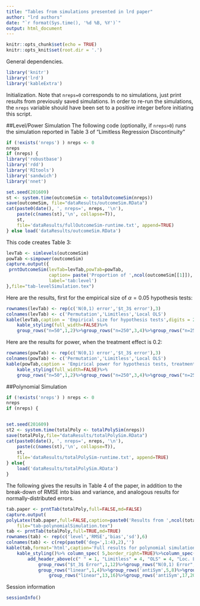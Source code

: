```yaml
---
title: "Tables from simulations presented in lrd paper"
author: "lrd authors"
date: "`r format(Sys.time(), '%d %B, %Y')`"
output: html_document
---
```


```r
knitr::opts_chunk$set(echo = TRUE)
knitr::opts_knit$set(root.dir = '.')
```

General dependencies.
```r
library('knitr')
library('lrd')
library('kableExtra')
```



Initialization. Note that `nreps=0` corresponds to no simulations,
just print results from previously saved simulations.
In order to re-run the simulations, the `nreps`
variable should have been set to a positive integer before initiating this script.

##Level/Power Simulation
The following code (optionally, if `nreps>0`) runs the simulation
reported in Table 3 of "Limitless Regression Discontinuity"

```r
if (!exists('nreps') ) nreps <- 0
nreps
if (nreps) {
library('robustbase')
library('rdd')
library('RItools')
library('sandwich')
library('nnet')

set.seed(201609)
st <- system.time(outcomeSim <- totalOutcomeSim(nreps))
save(outcomeSim, file="dataResults/outcomeSim.RData")
cat(paste0(date(), ', nreps=', nreps, '\n'),
    paste(c(names(st),'\n', collapse=T)),
    st,
    file='dataResults/fullOutcomeSim-runtime.txt', append=TRUE)
} else load('dataResults/outcomeSim.RData')
```

This code creates Table 3:
```r
levTab <- simlevels(outcomeSim)
powTab <-simpower(outcomeSim)
capture.output({
 prntOutcomeSim(levTab=levTab,powTab=powTab,
                caption= paste('Proportion of ',ncol(outcomeSim[[1]]),' simulations resulting in a p-value below $\\alpha=0.05$ using either permutation tests, limitless or local OLS methods. When the treatment effect $\tau$ is zero (left) these are empirical estimates of size; otherwise (right), they are estimates of power with a treatment effect of 0.2.'),
                label='tab:level')
},file="tab-levelSimulation.tex")
```
Here are the results, first for the empirical size of $\alpha=0.05$
hypothesis tests:
```r
rownames(levTab) <- rep(c('N(0,1) error','$t_3$ error'),3)
colnames(levTab) <- c('Permutation','Limitless','Local OLS')
kable(levTab,caption = 'Empirical size for hypothesis tests',digits = 2,format='html')%>%
    kable_styling(full_width=FALSE)%>%
    group_rows("n=50",1,2)%>%group_rows("n=250",3,4)%>%group_rows("n=2500",5,6)
```

Here are the results for power, when the treatment effect is 0.2:
```r
rownames(powTab) <- rep(c('N(0,1) error','$t_3$ error'),3)
colnames(powTab) <- c('Permutation','Limitless','Local OLS')
kable(powTab,caption = 'Empirical power for hypothesis tests, treatment effect =0.2',digits = 2,format='html')%>%
    kable_styling(full_width=FALSE)%>%
    group_rows("n=50",1,2)%>%group_rows("n=250",3,4)%>%group_rows("n=2500",5,6)
```

##Polynomial Simulation

```r
if (!exists('nreps') ) nreps <- 0
nreps
if (nreps) {


set.seed(201609)
st2 <- system.time(totalPoly <- totalPolySim(nreps))
save(totalPoly,file="dataResults/totalPolySim.RData")
cat(paste0(date(), ', nreps=', nreps, '\n'),
    paste(c(names(st),'\n', collapse=T)),
    st,
    file='dataResults/totalPolySim-runtime.txt', append=TRUE)
} else{
    load('dataResults/totalPolySim.RData')
}
```

The following gives the results in Table 4 of the paper, in addition
to the break-down of RMSE into bias and variance, and analogous
results for normally-distributed errors.

```r
tab.paper <- prntTab(totalPoly,full=FALSE,md=FALSE)
capture.output(
polyLatex(tab.paper,full=FALSE,caption=paste0('Results from ',ncol(totalPoly[[1]]),' simulations of polynomial specifications for RDD analysis, using robust regression and OLS, using all the data, and local linear regression with a triangular kernel and the \\citet{imbens2012optimal} bandwidth. The sample size for all runs was 500, the error distribution was $t_3$, and there was no treatment effect. The data generating models are those depicted in Figure \\ref{fig:dgms}.'),label='tab:poly'),
    file="tab-polynomialSimulation.tex")
tab <- prntTab(totalPoly,full=TRUE,md=TRUE)
rownames(tab) <- rep(c('level','RMSE','bias','sd'),6)
colnames(tab) <- c(rep(paste0('deg=',1:4),2),'')
kable(tab,format='html',caption='Full results for polynomial simulation',digits=2)%>%
    kable_styling()%>% column_spec( 5,border_right=TRUE)%>%column_spec(9,border_right=TRUE)%>%
        add_header_above(c(" " = 1, "Limitless" = 4, "OLS" = 4, "Loc. Lin." = 1))%>%
            group_rows("$t_3$ Error",1,12)%>%group_rows("N(0,1) Error",13,24)%>%
            group_rows("linear",1,4)%>%group_rows('antiSym',5,8)%>%group_rows('oneSide',9,12)%>%
                group_rows("linear",13,16)%>%group_rows('antiSym',17,20)%>%group_rows('oneSide',21,24)
```


Session information
```r
sessionInfo()
```
